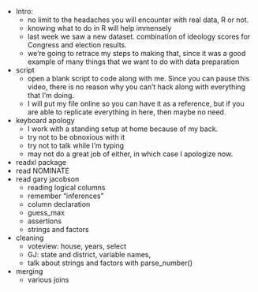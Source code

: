 - Intro:
    - no limit to the headaches you will encounter with real data, R or not.
    - knowing what to do in R will help immensely
    - last week we saw a new dataset. combination of ideology scores for Congress and election results.
    - we're going to retrace my steps to making that, since it was a good example of many things that we want to do with data preparation
- script
    - open a blank script to code along with me. Since you can pause this video, there is no reason why you can't hack along with everything that I'm doing. 
    - I will put my file online so you can have it as a reference, but if you are able to replicate everything in here, then maybe no need.
- keyboard apology
    - I work with a standing setup at home because of my back.
    - try not to be obnoxious with it
    - try not to talk while I'm typing
    - may not do a great job of either, in which case I apologize now.
- readxl package
- read NOMINATE
- read gary jacobson
    - reading logical columns
    - remember "inferences"
    - column declaration
    - guess_max
    - assertions
    - strings and factors
- cleaning
    - voteview: house, years, select
    - GJ: state and district, variable names, 
    - talk about strings and factors with parse_number() 
- merging
    - various joins




